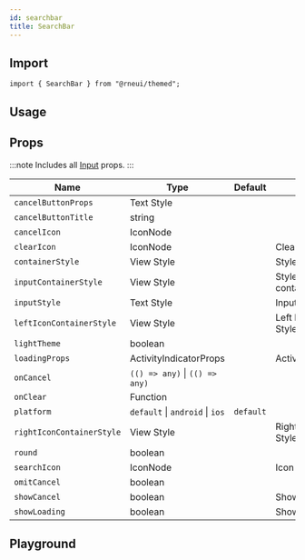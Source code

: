 ```yaml
---
id: searchbar
title: SearchBar
---
```



<IconsStyle />

## Import

```tsx
import { SearchBar } from "@rneui/themed";
```

## Usage

<Usage />

## Props

:::note
Includes all [Input](input#props) props.
:::

<div class='table-responsive'>

| Name                      | Type                            | Default   | Description                |
| ------------------------- | ------------------------------- | --------- | -------------------------- |
| `cancelButtonProps`       | Text Style                      |           |                            |
| `cancelButtonTitle`       | string                          |           |                            |
| `cancelIcon`              | IconNode                        |           |                            |
| `clearIcon`               | IconNode                        |           | Clear Icon                 |
| `containerStyle`          | View Style                      |           | Style for container        |
| `inputContainerStyle`     | View Style                      |           | Style for input container  |
| `inputStyle`              | Text Style                      |           | Input Style                |
| `leftIconContainerStyle`  | View Style                      |           | Left Icon Container Style  |
| `lightTheme`              | boolean                         |           |                            |
| `loadingProps`            | ActivityIndicatorProps          |           | ActivityIndicatorProps     |
| `onCancel`                | `(() => any)` \| `(() => any)`  |           |                            |
| `onClear`                 | Function                        |           |                            |
| `platform`                | `default` \| `android` \| `ios` | `default` |                            |
| `rightIconContainerStyle` | View Style                      |           | Right Icon Container Style |
| `round`                   | boolean                         |           |                            |
| `searchIcon`              | IconNode                        |           | Icon for search            |
| `omitCancel`              | boolean                         |                      |             |
| `showCancel`              | boolean                         |           | Show cancel                |
| `showLoading`             | boolean                         |           | Show loading               |

</div>

## Playground

<Play />
